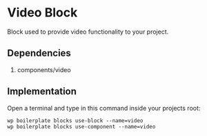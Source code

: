 
<Meta of={ComponentData} name='About' />

# Video Block

Block used to provide video functionality to your project.

## Dependencies

1. components/video

## Implementation

Open a terminal and type in this command inside your projects root:

```shell
wp boilerplate blocks use-block --name=video
wp boilerplate blocks use-component --name=video
```
